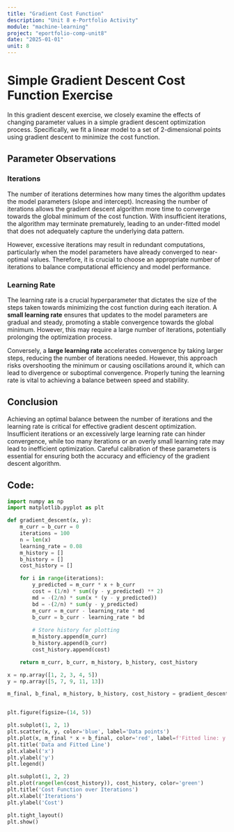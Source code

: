 ```yaml
---
title: "Gradient Cost Function"
description: "Unit 8 e-Portfolio Activity"
module: "machine-learning"
project: "eportfolio-comp-unit8"
date: "2025-01-01"
unit: 8
---
```


# Simple Gradient Descent Cost Function Exercise

In this gradient descent exercise, we closely examine the effects of changing parameter values in a simple gradient descent optimization process. Specifically, we fit a linear model to a set of 2-dimensional points using gradient descent to minimize the cost function.

## Parameter Observations

### Iterations

The number of iterations determines how many times the algorithm updates the model parameters (slope and intercept). Increasing the number of iterations allows the gradient descent algorithm more time to converge towards the global minimum of the cost function. With insufficient iterations, the algorithm may terminate prematurely, leading to an under-fitted model that does not adequately capture the underlying data pattern.

However, excessive iterations may result in redundant computations, particularly when the model parameters have already converged to near-optimal values. Therefore, it is crucial to choose an appropriate number of iterations to balance computational efficiency and model performance.

### Learning Rate

The learning rate is a crucial hyperparameter that dictates the size of the steps taken towards minimizing the cost function during each iteration. A **small learning rate** ensures that updates to the model parameters are gradual and steady, promoting a stable convergence towards the global minimum. However, this may require a large number of iterations, potentially prolonging the optimization process.

Conversely, a **large learning rate** accelerates convergence by taking larger steps, reducing the number of iterations needed. However, this approach risks overshooting the minimum or causing oscillations around it, which can lead to divergence or suboptimal convergence. Properly tuning the learning rate is vital to achieving a balance between speed and stability.

## Conclusion

Achieving an optimal balance between the number of iterations and the learning rate is critical for effective gradient descent optimization. Insufficient iterations or an excessively large learning rate can hinder convergence, while too many iterations or an overly small learning rate may lead to inefficient optimization. Careful calibration of these parameters is essential for ensuring both the accuracy and efficiency of the gradient descent algorithm.



## Code:

```python
import numpy as np
import matplotlib.pyplot as plt

def gradient_descent(x, y):
    m_curr = b_curr = 0
    iterations = 100
    n = len(x)
    learning_rate = 0.08
    m_history = []
    b_history = []
    cost_history = []

    for i in range(iterations):
        y_predicted = m_curr * x + b_curr
        cost = (1/n) * sum((y - y_predicted) ** 2)
        md = -(2/n) * sum(x * (y - y_predicted))
        bd = -(2/n) * sum(y - y_predicted)
        m_curr = m_curr - learning_rate * md
        b_curr = b_curr - learning_rate * bd
        
        # Store history for plotting
        m_history.append(m_curr)
        b_history.append(b_curr)
        cost_history.append(cost)

    return m_curr, b_curr, m_history, b_history, cost_history

x = np.array([1, 2, 3, 4, 5])
y = np.array([5, 7, 9, 11, 13])

m_final, b_final, m_history, b_history, cost_history = gradient_descent(x, y)


plt.figure(figsize=(14, 5))

plt.subplot(1, 2, 1)
plt.scatter(x, y, color='blue', label='Data points')
plt.plot(x, m_final * x + b_final, color='red', label=f'Fitted line: y = {m_final:.2f}x + {b_final:.2f}')
plt.title('Data and Fitted Line')
plt.xlabel('x')
plt.ylabel('y')
plt.legend()

plt.subplot(1, 2, 2)
plt.plot(range(len(cost_history)), cost_history, color='green')
plt.title('Cost Function over Iterations')
plt.xlabel('Iterations')
plt.ylabel('Cost')

plt.tight_layout()
plt.show()
```